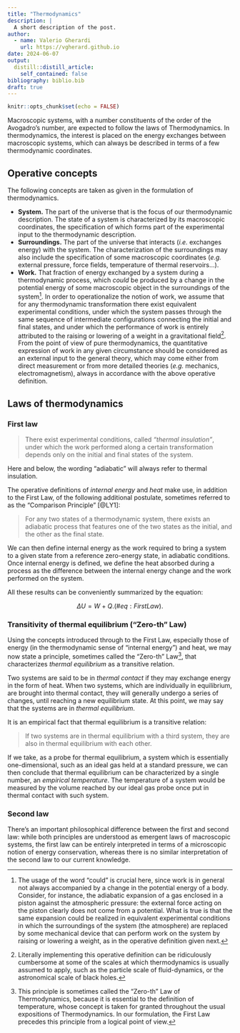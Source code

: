 ```yaml
---
title: "Thermodynamics"
description: |
  A short description of the post.
author:
  - name: Valerio Gherardi
    url: https://vgherard.github.io
date: 2024-06-07
output:
  distill::distill_article:
    self_contained: false
bibliography: biblio.bib
draft: true
---
```



```r
knitr::opts_chunk$set(echo = FALSE)
```

Macroscopic systems, with a number constituents of the order of the Avogadro's 
number, are expected to follow the laws of Thermodynamics. In thermodynamics,
the interest is placed on the energy exchanges between macroscopic systems, 
which can always be described in terms of a few thermodynamic coordinates.

## Operative concepts

The following concepts are taken as given in the formulation of thermodynamics.

* **System.** The part of the universe that is the focus of our thermodynamic 
description. The state of a system is characterized by its macroscopic 
coordinates, the specification of which forms part of the experimental input to 
the thermodynamic description. 
* **Surroundings.** The part of the universe that interacts (*i.e.* exchanges 
energy) with the system. The characterization of the surroundings may also 
include the specification of some macroscopic coordinates (*e.g.* external 
pressure, force fields, temperature of thermal reservoirs...).
* **Work.** That fraction of energy exchanged by a system during a thermodynamic 
process, which *could* be produced by a change in the potential energy of 
some macroscopic object in the surroundings of the system^[The usage of the word
"could" is crucial here, since work is in general not always accompanied by a 
change in the potential energy of a body. Consider, for instance, the adiabatic 
expansion of a gas enclosed in a piston against the atmospheric pressure: the 
external force acting on the piston clearly does not come from a potential. What 
is true is that the same expansion could be realized in equivalent experimental
conditions in which the surroundings of the system (the atmosphere) are replaced
by some mechanical device that can perform work on the system by raising or
lowering a weight, as in the operative definition given next.]. In order to 
operationalize the notion of work, we assume 
that for any thermodynamic transformation there exist equivalent experimental 
conditions, under which the system passes through the same sequence of 
intermediate configurations connecting the initial and final states, and under 
which the performance of work is entirely attributed to the raising or lowering 
of a weight in a gravitational field^[Literally implementing this operative 
definition can be ridiculously cumbersome at some of the scales at which 
thermodynamics is usually assumed to apply, such as the particle scale of 
fluid-dynamics, or the astronomical scale of black holes.]. From the point of 
view of pure thermodynamics, the quantitative expression of work in any given
circumstance should be considered as an external input to the general theory, 
which may come either from direct measurement or from more detailed theories 
(*e.g.* mechanics, electromagnetism), always in accordance with the above 
operative definition.

## Laws of thermodynamics

### First law

> There exist experimental conditions, called *"thermal insulation"*, under 
which the work performed along a certain transformation depends only on the 
initial and final states of the system.

Here and below, the wording "adiabatic" will always refer to thermal insulation.

The operative definitions of *internal energy* and *heat* make use, in addition
to the First Law, of the following additional postulate, sometimes referred
to as the "Comparison Principle" [@LY1]:

> For any two states of a thermodynamic system, there exists an adiabatic 
process that features one of the two states as the initial, and the other as the
final state.

We can then define internal energy as the work required to bring a system
to a given state from a reference zero-energy state, in adiabatic conditions. 
Once internal energy is defined, we define the heat absorbed during a process as 
the difference between the internal energy change and the work performed on the
system.

All these results can be conveniently summarized by the equation:

$$
\Delta U = W+Q.(\#eq:FirstLaw).
$$


### Transitivity of thermal equilibrium ("Zero-th" Law)

Using the concepts introduced through to the First Law, especially those of
energy (in the thermodynamic sense of "internal energy") and heat, we may now 
state a principle, sometimes called the "Zero-th" Law[^zeroth], that 
characterizes *thermal equilibrium* as a transitive relation.

Two systems are said to be in *thermal contact* if they may exchange energy in 
the form of heat. When two systems, which are individually in equilibrium, are 
brought into thermal contact, they will generally undergo a series 
of changes, until reaching a new equilibrium state. At this point, we may say 
that the systems are in *thermal equilibrium*.

It is an empirical fact that thermal equilibrium is a transitive relation: 

> If two systems are in thermal equilibrium with a third system, they are also 
in thermal equilibrium with each other. 

If we take, as a probe for thermal equilibrium, a system which is essentially 
one-dimensional, such as an ideal gas held at a standard pressure, we can then 
conclude that thermal equilibrium can be characterized by a single number, an 
*empirical temperature*. The temperature of a system would be measured by the 
volume reached by our ideal gas probe once put in thermal contact with such 
system.

[^zeroth]: This principle is sometimes called the "Zero-th" Law of 
	Thermodynamics, because it is essential to the definition of temperature, 
	whose concept is taken for granted throughout the usual expositions of 
	Thermodynamics. In our formulation, the First Law precedes this principle 
	from a logical point of view.

### Second law

There's an important philosophical difference between the first and second law:
while both principles are understood as emergent laws of macroscopic systems,
the first law can be entirely interpreted in terms of a microscopic notion of
energy conservation, whereas there is no similar interpretation of the second 
law to our current knowledge.
